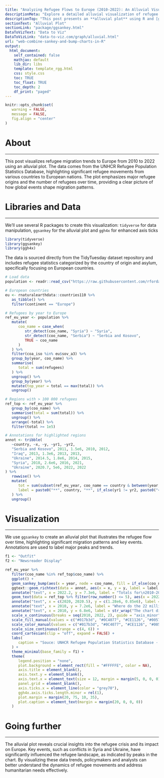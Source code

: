 ```yaml
---
title: "Analyzing Refugee Flows to Europe (2010-2022): An Alluvial Visualization"
descriptionMeta: "Explore a detailed alluvial visualization of refugee flows to Europe from 2010 to 2022 using R and ggsankey."
descriptionTop: "This post presents an **alluvial plot** using R and [ggsankey](package/ggsankey.html) to visualize refugee migration trends to European countries over a span of 12 years. It highlights the major regions and the number of refugees contributing to the total."
sectionText: "Alluvial Plot"
sectionLink: "package/ggsankey.html"
DataToVizText: "Data to Viz"
DataToVizLink: "data-to-viz.com/graph/alluvial.html"
url: "web-combine-sankey-and-bump-charts-in-R"
output:
  html_document:
    self_contained: false
    mathjax: default
    lib_dir: libs
    template: template_rgg.html
    css: style.css
    toc: TRUE
    toc_float: TRUE
    toc_depth: 2
    df_print: "paged"
---
```


```r
knitr::opts_chunk$set(
   warning = FALSE,
   message = FALSE,
   fig.align = "center"
)
```

<div class="container">

# About
***

This post visualizes refugee migration trends to Europe from 2010 to 2022 using an alluvial plot. The data comes from the UNHCR Refugee Population Statistics Database, highlighting significant refugee movements from various countries to European nations. The plot emphasizes major refugee origins and the number of refugees over time, providing a clear picture of how global events shape migration patterns.

# Libraries and Data
***

We'll use several R packages to create this visualization: `tidyverse` for data manipulation, `ggsankey` for the alluvial plot and `ggh4x` for enhanced axis ticks

```r
library(tidyverse)
library(ggsankey)
library(ggh4x)
```

The data is sourced directly from the TidyTuesday dataset repository and includes refugee statistics categorized by the country of origin and asylum, specifically focusing on European countries.

```r
# Load data
population <- readr::read_csv("https://raw.githubusercontent.com/rfordatascience/tidytuesday/master/data/2023/2023-08-22/population.csv")

# European countries
eu <- rnaturalearthdata::countries110 %>%
   as_tibble() %>%
   filter(continent == "Europe")

# Refugees by year to Europe
ref_eu_year <- population %>%
   mutate(
      coo_name = case_when(
         str_detect(coo_name, "Syria") ~ "Syria",
         str_detect(coo_name, "Serbia") ~ "Serbia and Kosovo",
         TRUE ~ coo_name
      )
   ) %>%
   filter(coa_iso %in% eu$sov_a3) %>%
   group_by(year, coo_name) %>%
   summarise(
      total = sum(refugees)
   ) %>%
   ungroup() %>%
   group_by(year) %>%
   mutate(top_year = total == max(total)) %>%
   ungroup()

# Regions with > 100 000 refugees
ref_top <- ref_eu_year %>%
   group_by(coo_name) %>%
   summarise(total = sum(total)) %>%
   ungroup() %>%
   arrange(-total) %>%
   filter(total >= 1e5)

# Annotations for highlighted regions
annot <- tribble(
   ~country, ~x, ~y, ~yr1, ~yr2,
   "Serbia and Kosovo", 2011, 1.5e6, 2010, 2012,
   "Iraq", 2013, 1.3e6, 2013, 2013,
   "Ukraine", 2014.5, 1.8e6, 2014, 2015,
   "Syria", 2018, 2.6e6, 2016, 2021,
   "Ukraine", 2020.7, 5e6, 2022, 2022
) %>%
   rowwise() %>%
   mutate(
      tot = sum(subset(ref_eu_year, coo_name == country & between(year, yr1, yr2))[, "total"]),
      label = paste0("**", country, "**", if_else(yr1 != yr2, paste0("<br>", yr1, "-", yr2), paste0("<br>", yr2)), "<br>", "**", scales::number(tot, accuracy = 0.1, scale_cut = scales::cut_short_scale()), "**")
   ) %>%
   ungroup()
```


# Visualization
***

We use `ggsankey` to create an alluvial plot that illustrates the refugee flow over time, highlighting significant migration patterns and key events. Annotations are used to label major peaks and trends.

```r
f1 <- "Outfit"
f2 <- "Newsreader Display"

ref_eu_year %>%
   filter(coo_name %in% ref_top$coo_name) %>%
   ggplot() +
   geom_sankey_bump(aes(x = year, node = coo_name, fill = if_else(coo_name %in% annot$country, coo_name, NA), value = total, color = after_scale(colorspace::lighten(fill, 0.4))), linewidth = 0.3, type = "alluvial", space = 1e4, alpha = 0.9) +
   ggtext::geom_richtext(data = annot, aes(x = x, y = y, label = label, color = country, size = tot), vjust = 0, family = f1, fill = NA, label.color = NA) +
   annotate("text", x = 2022.2, y = 7.3e6, label = "Totals for\n2010-2022\n↓", family = f1, hjust = 0, vjust = 1, color = "grey30") +
   geom_text(data = ref_top %>% filter(row_number() <= 5), aes(x = 2022.2, y = c(5e6, 1.9e6, 1.25e6, 1e6, 0.8e6), label = scales::number(total, accuracy = 0.1, scale_cut = scales::cut_short_scale())), family = f1, hjust = 0, color = c("#0057B7", "#CE1126", "grey10", "#017b3d", "grey10")) +
   annotate("text", x = c(2020, 2020.5), y = c(1.28e6, 0.85e6), label = c("Afghanistan", "Eritrea"), color = "grey99", family = f1, size = c(4, 3.2)) +
   annotate("text", x = 2010, y = 7.2e6, label = "Where do the 22 million refugees in Europe come from?", size = 8, family = f2, fontface = "bold", hjust = 0, color = "#181716") +
   annotate("text", x = 2010, y = 6.8e6, label = str_wrap("The chart displays rankings and the number of refugees from each region from 2010 to 2022. Top-ranked regions during different periods are highlighted. Only regions with a total of at least 100 000 refugees for the period 2010-2022 are included.", 78), size = 5.5, family = f1, hjust = 0, vjust = 1, color = "#393433") +
   scale_x_continuous(breaks = seq(2010, 2022, 2), guide = "axis_minor") +
   scale_fill_manual(values = c("#017b3d", "#0C4077", "#CE1126", "#0057B7"), na.value = "grey60") +
   scale_color_manual(values = c("#017b3d", "#0C4077", "#CE1126", "#0057B7"), na.value = "grey60") +
   scale_size_continuous(range = c(4, 6)) +
   coord_cartesian(clip = "off", expand = FALSE) +
   labs(
      caption = "Souce: UNHCR Refugee Population Statistics Database · Graphics: Georgios Karamanis"
   ) +
   theme_minimal(base_family = f1) +
   theme(
      legend.position = "none",
      plot.background = element_rect(fill = "#FFFFFE", color = NA),
      axis.title = element_blank(),
      axis.text.y = element_blank(),
      axis.text.x = element_text(size = 12, margin = margin(5, 0, 0, 0), family = f1, color = "#393433"),
      panel.grid = element_blank(),
      axis.ticks.x = element_line(color = "grey70"),
      ggh4x.axis.ticks.length.minor = rel(1),
      plot.margin = margin(20, 75, 10, 35),
      plot.caption = element_text(margin = margin(20, 0, 0, 0))
   )
```

# Going further
***

The alluvial plot reveals crucial insights into the refugee crisis and its impact on Europe. Key events, such as conflicts in Syria and Ukraine, have significantly influenced the refugee landscape, as indicated by peaks in the chart. By visualizing these data trends, policymakers and analysts can better understand the dynamics of refugee movements and address humanitarian needs effectively.

</div>